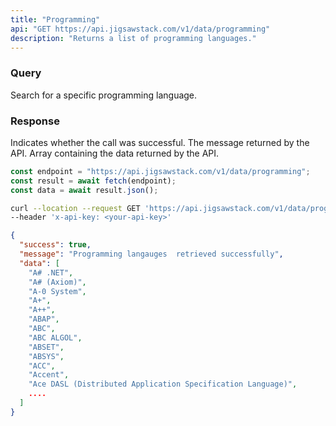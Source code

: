 ```yaml
---
title: "Programming"
api: "GET https://api.jigsawstack.com/v1/data/programming"
description: "Returns a list of programming languages."
---
```


### Query

<ParamField query="search_value" type="string">
  Search for a specific programming language.
</ParamField>

<Snippet file="header.mdx" />

### Response

<ResponseField name="success" type="boolean">
  Indicates whether the call was successful.
</ResponseField>

<ResponseField name="message" type="string">
  The message returned by the API.
</ResponseField>

<ResponseField name="data" type="array<string>">
  Array containing the data returned by the API.
</ResponseField>

<RequestExample>

```javascript Node.js
const endpoint = "https://api.jigsawstack.com/v1/data/programming";
const result = await fetch(endpoint);
const data = await result.json();
```

```bash cURL
curl --location --request GET 'https://api.jigsawstack.com/v1/data/programming' \
--header 'x-api-key: <your-api-key>'
```

</RequestExample>

<ResponseExample>

```json Response
{
  "success": true,
  "message": "Programming langauges  retrieved successfully",
  "data": [
    "A# .NET",
    "A# (Axiom)",
    "A-0 System",
    "A+",
    "A++",
    "ABAP",
    "ABC",
    "ABC ALGOL",
    "ABSET",
    "ABSYS",
    "ACC",
    "Accent",
    "Ace DASL (Distributed Application Specification Language)",
    ....
  ]
}
```

</ResponseExample>
